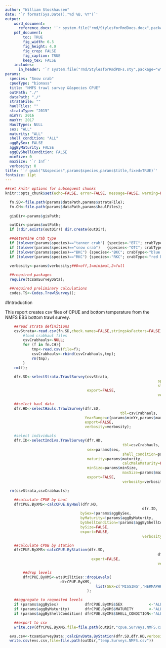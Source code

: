 ```yaml
---
author: "William Stockhausen"
date: '`r format(Sys.Date(),"%d %B, %Y")`'
output: 
    word_document: 
      reference_docx: '`r system.file("rmd/StylesforRmdDocs.docx",package="wtsUtilities")`'
    pdf_document: 
        toc: TRUE
        fig_width: 6.5
        fig_height: 4.0
        fig_crop: FALSE
        fig_caption: TRUE
        keep_tex: FALSE
    includes:
      in_header: '`r system.file("rmd/StylesforRmdPDFs.sty",package="wtsUtilities")`'
params: 
  species: "Snow crab"
  cpueType: "biomass"
  title: "NMFS trawl survey &&species CPUE" 
  outPath: "./"
  dataPath: "./"
  strataFile: ""
  haulFiles: ""
  strataType: "2015"
  minYr: 2016
  maxYr: 2017
  HaulTypes: NULL
  sex: "ALL"
  maturity: "ALL"
  shell_condition: "ALL"
  aggBySex: FALSE
  aggByMaturity: FALSE
  aggByShellCondition: FALSE
  minSize: 0
  maxSize: '`r Inf`'
  verbosity: 0
title: '`r gsub("&&species",params$species,params$title,fixed=TRUE)`'
fontsize: 11pt
---
```


```r
##set knitr options for subsequent chunks
knitr::opts_chunk$set(echo=FALSE, error=FALSE, message=FALSE, warning=FALSE, concordance=TRUE, fig.width=6.5, fig.height=7, dpi=300)
```

```r
  fn.SD<-file.path(params$dataPath,params$strataFile);
  fn.CH<-file.path(params$dataPath,params$haulFiles);
    
  gisDir<-params$gisPath;

  outDir<-params$outPath;
  if (!dir.exists(outDir)) dir.create(outDir);

  ##determine crab type
  if (tolower(params$species)=="tanner crab") {species<-"BTC"; crabType<-"Tanner crab";}    else
  if (tolower(params$species)=="snow crab")   {species<-"OTC"; crabType<-"snow crab";}      else
  if (tolower(params$species)=="BKC") {species<-"BKC"; crabType<-"blue king crab";} else
  if (tolower(params$species)=="RKC") {species<-"RKC"; crabType<-"red king crab";}

  verbosity<-params$verbosity;##0=off,1=minimal,2=full
  
  ##required packages
  require(tcsamSurveyData);

  ##required preliminary calculations
  codes.TS<-Codes.TrawlSurvey();
```

#Introduction

This report creates csv files of CPUE and bottom temperature from the NMFS EBS bottom trawl survey. 

```r
    ##read strata definitions
    csvStrata<-read.csv(fn.SD,check.names=FALSE,stringsAsFactors=FALSE)[,1:8];
		#load crabhaul files
		csvCrabhauls<-NULL;
		for (f in fn.CH){
			tmp<-read.csv(file=f);
			csvCrabhauls<-rbind(csvCrabhauls,tmp);
			rm(tmp);
		}
    rm(f);
```

```r
    dfr.SD<-selectStrata.TrawlSurvey(csvStrata,
    																 species=species,
    																 strataType=params$strataType,
                                     export=FALSE,
    																 verbosity=verbosity);
```

```r
    ##select haul data
    dfr.HD<-selectHauls.TrawlSurvey(dfr.SD,
    								                tbl=csvCrabhauls,
                                    YearRange=c(params$minYr,params$maxYr),
                                    export=FALSE,
                                    verbosity=verbosity);
```

```r
    #select individuals
    dfr.ID<-selectIndivs.TrawlSurvey(dfr.HD,
    								                 tbl=csvCrabhauls,
                                     sex=params$sex,
    								                 shell_condition=params$shell_condition,
                                     maturity=params$maturity,
    								                 calcMaleMaturity=FALSE,
                                     minSize=params$minSize,
    								                 maxSize=params$maxSize,
                                     export=FALSE,
    								                 verbosity=verbosity);
```

```r
  rm(csvStrata,csvCrabhauls);
```

```r
    ##calculate CPUE by haul
    dfrCPUE.ByXMS<-calcCPUE.ByHaul(dfr.HD,
  															  dfr.ID,
                                  bySex=!params$aggBySex,
                                  byMaturity=!params$aggByMaturity,
                                  byShellCondition=!params$aggByShellCondition,
                                  bySize=FALSE,
                                  export=FALSE,
  															  verbosity=verbosity);

    ##calculate CPUE by station
    dfrCPUE.ByXMS<-calcCPUE.ByStation(dfr.SD,
  																     dfrCPUE.ByXMS,
                                       export=FALSE,
  																     verbosity=verbosity);

		##drop levels
		dfrCPUE.ByXMS<-wtsUtilities::dropLevels(
		                 dfrCPUE.ByXMS,
										 list(SEX=c('MISSING',"HERMAPHRODITIC"))
									 );

    ##aggregate to requested levels
    if (params$aggBySex)            dfrCPUE.ByXMS$SEX            <-"ALL";
    if (params$aggByMaturity)       dfrCPUE.ByXMS$MATURITY       <-"ALL";
    if (params$aggByShellCondition) dfrCPUE.ByXMS$SHELL_CONDITION<-"ALL";

    ##export to csv
    write.csv(dfrCPUE.ByXMS,file=file.path(outDir,"cpue.Surveys.NMFS.csv"))
```

```r
  evs.csv<-tcsamSurveyData::calcEnvData.ByStation(dfr.SD,dfr.HD,verbosity=verbosity);
  write.csv(evs.csv,file=file.path(outDir,"temp.Surveys.NMFS.csv"))
```



